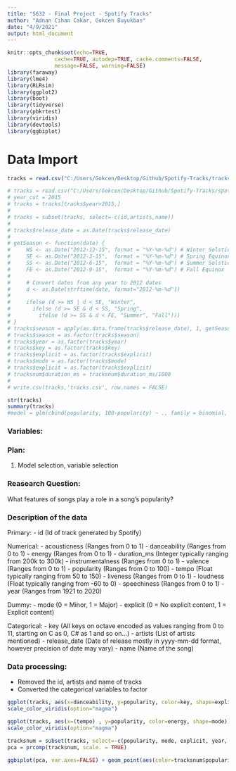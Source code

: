 ```yaml
---
title: "S632 - Final Project - Spotify Tracks"
author: "Adnan Cihan Cakar, Gokcen Buyukbas"
date: "4/9/2021"
output: html_document
---
```


```r
knitr::opts_chunk$set(echo=TRUE,
               cache=TRUE, autodep=TRUE, cache.comments=FALSE,
               message=FALSE, warning=FALSE)
library(faraway)
library(lme4)
library(RLRsim)
library(ggplot2)
library(boot)
library(tidyverse)
library(pbkrtest)
library(viridis)
library(devtools)
library(ggbiplot)
```

# Data Import

```r
tracks = read.csv("C:/Users/Gokcen/Desktop/Github/Spotify-Tracks/tracks.csv")
```

```r
# tracks = read.csv("C:/Users/Gokcen/Desktop/Github/Spotify-Tracks/spofity/data.csv")
# year_cut = 2015
# tracks = tracks[tracks$year>2015,]
# 
# tracks = subset(tracks, select=-c(id,artists,name))
# 
# tracks$release_date = as.Date(tracks$release_date)
# 
# getSeason <- function(date) {
#     WS <- as.Date("2012-12-15", format = "%Y-%m-%d") # Winter Solstice
#     SE <- as.Date("2012-3-15",  format = "%Y-%m-%d") # Spring Equinox
#     SS <- as.Date("2012-6-15",  format = "%Y-%m-%d") # Summer Solstice
#     FE <- as.Date("2012-9-15",  format = "%Y-%m-%d") # Fall Equinox
# 
#     # Convert dates from any year to 2012 dates
#     d <- as.Date(strftime(date, format="2012-%m-%d"))
# 
#     ifelse (d >= WS | d < SE, "Winter",
#       ifelse (d >= SE & d < SS, "Spring",
#         ifelse (d >= SS & d < FE, "Summer", "Fall")))
# }
# tracks$season = apply(as.data.frame(tracks$release_date), 1, getSeason)
# tracks$season = as.factor(tracks$season)
# tracks$year = as.factor(tracks$year)
# tracks$key = as.factor(tracks$key)
# tracks$explicit = as.factor(tracks$explicit)
# tracks$mode = as.factor(tracks$mode)
# tracks$explicit = as.factor(tracks$explicit)
# tracksnum$duration_ms = tracksnum$duration_ms/1000
# 
# write.csv(tracks,'tracks.csv', row.names = FALSE)
```


```r
str(tracks)
summary(tracks)
#model = glm(cbind(popularity, 100-popularity) ~ ., family = binomial, tracks)
```


### Variables:


### Plan:
1. Model selection, variable selection



### Reasearch Question: 
What features of songs play a role in a song's popularity?

### Description of the data

Primary:
- id (Id of track generated by Spotify)

Numerical:
- acousticness (Ranges from 0 to 1)
- danceability (Ranges from 0 to 1)
- energy (Ranges from 0 to 1)
- duration_ms (Integer typically ranging from 200k to 300k)
- instrumentalness (Ranges from 0 to 1)
- valence (Ranges from 0 to 1)
- popularity (Ranges from 0 to 100)
- tempo (Float typically ranging from 50 to 150)
- liveness (Ranges from 0 to 1)
- loudness (Float typically ranging from -60 to 0)
- speechiness (Ranges from 0 to 1)
- year (Ranges from 1921 to 2020)

Dummy:
- mode (0 = Minor, 1 = Major)
- explicit (0 = No explicit content, 1 = Explicit content)

Categorical:
- key (All keys on octave encoded as values ranging from 0 to 11, starting on C as 0, C# as 1 and so on…)
- artists (List of artists mentioned)
- release_date (Date of release mostly in yyyy-mm-dd format, however precision of date may vary)
- name (Name of the song)


### Data processing:
- Removed the id, artists and name of tracks
- Converted the categorical variables to factor

```r
ggplot(tracks, aes(x=danceability, y=popularity, color=key, shape=explicit))+geom_point(position = position_jitterdodge(jitter.width=0.05))+ 
scale_color_viridis(option="magma")
```


```r
ggplot(tracks, aes(x=(tempo) , y=popularity, color=energy, shape=mode))+geom_point(alpha = 0.5) + 
scale_color_viridis(option="magma")
```

```r
tracksnum = subset(tracks, select=-c(popularity, mode, explicit, year, season, key, release_date ))
pca = prcomp(tracksnum, scale. = TRUE)

```

```r
ggbiplot(pca, var.axes=FALSE) + geom_point(aes(color=tracksnum$popularity)) + scale_color_viridis(option="magma")
```

